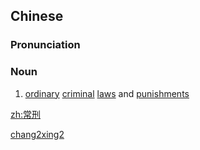 ==Chinese==
{{zh-forms}}

===Pronunciation===
{{zh-pron
|m=chángxíng
|cat=n
}}

===Noun===
{{zh-noun}}

# {{lb|zh|archaic}} [[ordinary]] [[criminal]] [[law]]s and [[punishment]]s

[[Category:Mandarin archaic terms|chang2xing2]]

[[zh:常刑]]